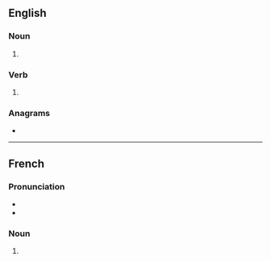 ==English==

===Noun===
{{head|en|noun plural form}}

# {{plural of|silence|lang=en}}

===Verb===
{{head|en|verb form}}

# {{en-third-person singular of|silence}}

===Anagrams===
* {{anagrams|en|a=ceeilnss|enclises|licenses}}

----

==French==

===Pronunciation===
* {{IPA|/si.lɑ̃s/|lang=fr}}
* {{homophones|silence|lang=fr}}

===Noun===
{{head|fr|noun plural form|g=m}}

# {{plural of|silence|lang=fr}}